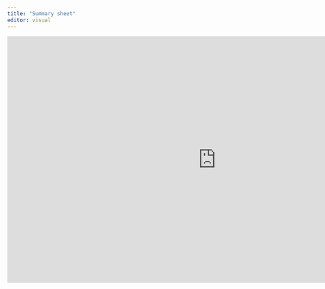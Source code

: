 ```yaml
---
title: "Summary sheet"
editor: visual
---
```


```{=html}
<iframe src="https://docs.google.com/presentation/d/e/2PACX-1vQk-Iq9KAtDNjuH0KOCjbPMmGWmCylH5Ve4sXfKGWPpTZn-A2BhscvF_bbuRO3bBRXr6lskvooHFxfp/embed?start=false&loop=false&delayms=3000" 
        frameborder="0" 
        width="960" 
        height="569" 
        allowfullscreen="true" 
        mozallowfullscreen="true" 
        webkitallowfullscreen="true">
</iframe>
```
